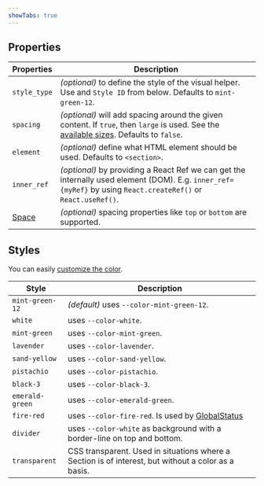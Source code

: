 ```yaml
---
showTabs: true
---
```


## Properties

| Properties                                  | Description                                                                                                                                                                           |
| ------------------------------------------- | ------------------------------------------------------------------------------------------------------------------------------------------------------------------------------------- |
| `style_type`                                | _(optional)_ to define the style of the visual helper. Use and `Style ID` from below. Defaults to `mint-green-12`.                                                                    |
| `spacing`                                   | _(optional)_ will add spacing around the given content. If `true`, then `large` is used. See the [available sizes](/uilib/usage/layout/spacing#spacing-helpers). Defaults to `false`. |
| `element`                                   | _(optional)_ define what HTML element should be used. Defaults to `<section>`.                                                                                                        |
| `inner_ref`                                 | _(optional)_ by providing a React Ref we can get the internally used element (DOM). E.g. `inner_ref={myRef}` by using `React.createRef()` or `React.useRef()`.                        |
| [Space](/uilib/components/space/properties) | _(optional)_ spacing properties like `top` or `bottom` are supported.                                                                                                                 |

## Styles

You can easily [customize the color](/uilib/components/section#customize-color).

| Style           | Description                                                                                         |
| --------------- | --------------------------------------------------------------------------------------------------- |
| `mint-green-12` | _(default)_ uses `--color-mint-green-12`.                                                           |
| `white`         | uses `--color-white`.                                                                               |
| `mint-green`    | uses `--color-mint-green`.                                                                          |
| `lavender`      | uses `--color-lavender`.                                                                            |
| `sand-yellow`   | uses `--color-sand-yellow`.                                                                         |
| `pistachio`     | uses `--color-pistachio`.                                                                           |
| `black-3`       | uses `--color-black-3`.                                                                             |
| `emerald-green` | uses `--color-emerald-green`.                                                                       |
| `fire-red`      | uses `--color-fire-red`. Is used by [GlobalStatus](/uilib/components/global-status)                 |
| `divider`       | uses `--color-white` as background with a border-line on top and bottom.                            |
| `transparent`   | CSS transparent. Used in situations where a Section is of interest, but without a color as a basis. |
